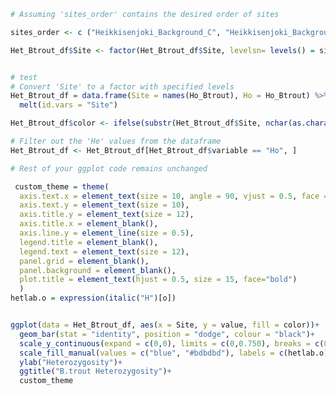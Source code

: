 ```r

# Assuming 'sites_order' contains the desired order of sites

sites_order <- c ("Heikkisenjoki_Background_C", "Heikkisenjoki_Background_R","Heikkisenjoki_Recovery_C", "Heikkisenjoki_Recovery_R", "Heikkisenjoki_Contemporary_C", "Heikkisenjoki_Contemporary_R", "KALL_Background_C", "KALL_Background_R", "KALL_Recovery_C", "KALL_Recovery_R", "KALL_Contemporary_C", "KALL_Contemporary_R", "Savijoki_Background_C", "Savijoki_Background_R", "Savijoki_Recovery_C", "Savijoki_Recovery_R", "Savijoki_Contemporary_C", "Savijoki_Contemporary_R", "Siltapuro_Background_C", "Siltapuro_Background_R", "Siltapuro_Recovery_C", "Siltapuro_Recovery_R")

Het_Btrout_df$Site <- factor(Het_Btrout_df$Site, levelsn= levels() = sites_order)


# test
# Convert 'Site' to a factor with specified levels
Het_Btrout_df = data.frame(Site = names(Ho_Btrout), Ho = Ho_Btrout) %>%
  melt(id.vars = "Site")

Het_Btrout_df$color <- ifelse(substr(Het_Btrout_df$Site, nchar(as.character(Het_Btrout_df$Site)), nchar(as.character(Het_Btrout_df$Site))) == "C", "white", "red")

# Filter out the 'He' values from the dataframe
Het_Btrout_df <- Het_Btrout_df[Het_Btrout_df$variable == "Ho", ]

# Rest of your ggplot code remains unchanged

 custom_theme = theme(
  axis.text.x = element_text(size = 10, angle = 90, vjust = 0.5, face = "bold"),
  axis.text.y = element_text(size = 10),
  axis.title.y = element_text(size = 12),
  axis.title.x = element_blank(),
  axis.line.y = element_line(size = 0.5),
  legend.title = element_blank(),
  legend.text = element_text(size = 12),
  panel.grid = element_blank(),
  panel.background = element_blank(),
  plot.title = element_text(hjust = 0.5, size = 15, face="bold")
  )
hetlab.o = expression(italic("H")[o])


ggplot(data = Het_Btrout_df, aes(x = Site, y = value, fill = color))+
  geom_bar(stat = "identity", position = "dodge", colour = "black")+
  scale_y_continuous(expand = c(0,0), limits = c(0,0.750), breaks = c(0, 0.10, 0.20, 0.30, 0.40, 0.50, 0.60))+
  scale_fill_manual(values = c("blue", "#bdbdbd"), labels = c(hetlab.o))+
  ylab("Heterozygosity")+
  ggtitle("B.trout Heterozygosity")+
  custom_theme

```



